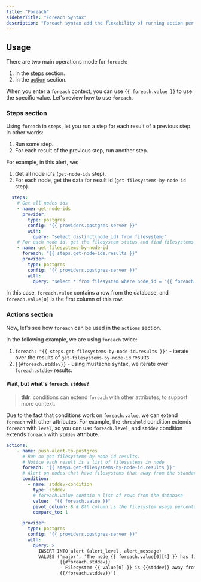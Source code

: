 ```yaml
---
title: "Foreach"
sidebarTitle: "Foreach Syntax"
description: "Foreach syntax add the flexability of running action per result instead of only once on all results."
---
```


## Usage
There are two main operations mode for `foreach`:
1. In the [steps](#steps-section) section.
2. In the [action](#actions-section) section.

When you enter a `foreach` context, you can use `{{ foreach.value }}` to use the specific value.
Let's review how to use `foreach`.

### Steps section
Using `foreach` in `steps`, let you run a step for each result of a previous step.
In other words:
1. Run some step.
2. For each result of the previous step, run another step.

For example, in this alert, we:
1. Get all node id's (`get-node-ids` step).
2. For each node, get the data for result id (`get-filesystems-by-node-id` step).

```yaml
  steps:
    # Get all nodes ids
    - name: get-node-ids
      provider:
        type: postgres
        config: "{{ providers.postgres-server }}"
        with:
          query: "select distinct(node_id) from filesystem;"
    # For each node id, get the filesystem status and find filesystems in node that are not balanced
    - name: get-filesystems-by-node-id
      foreach: "{{ steps.get-node-ids.results }}"
      provider:
        type: postgres
        config: "{{ providers.postgres-server }}"
        with:
          query: "select * from filesystem where node_id = '{{ foreach.value[0] }}';"
```


In this case, `foreach.value` contains a row from the database, and `foreach.value[0]` is the first column of this row.

### Actions section
Now, let's see how `foreach` can be used in the `actions` section.

In the following example, we are using `foreach` twice:
1. `foreach: "{{ steps.get-filesystems-by-node-id.results }}"` - iterate over the results of `get-filesystems-by-node-id` results
2. `{{#foreach.stddev}}` - using mustache syntax, we iterate over `foreach.stddev` results.

#### Wait, but what's `foreach.stddev`?
> **tldr**: conditions can extend `foreach` with other attributes, to support more context.

Due to the fact that conditions work on `foreach.value`, we can extend `foreach` with other attributes.
For example, the `threshold` condition extends `foreach` with `level`, so you can use `foreach.level`, and `stddev` condition extends `foreach` with `stddev` attribute.


```yaml
actions:
    - name: push-alert-to-postgres
      # Run on get-filesystems-by-node-id results.
      # Notice each result is a list of filesystems in node
      foreach: "{{ steps.get-filesystems-by-node-id.results }}"
      # Alert on nodes that have filesystems that away from the standard deviation
      condition:
        - name: stddev-condition
          type: stddev
          # foreach.value contain a list of rows from the database
          value:  "{{ foreach.value }}"
          pivot_column: 8 # 8th column is the filesystem usage percentage
          compare_to: 1

      provider:
        type: postgres
        config: "{{ providers.postgres-server }}"
        with:
          query: >
            INSERT INTO alert (alert_level, alert_message)
            VALUES ('major', 'The node {{ foreach.value[0][4] }} has filesystems that are not balanced:
                    {{#foreach.stddev}}
                    - Filesystem {{ value[0] }} is {{stddev}} away from the standard deviation
                    {{/foreach.stddev}}')
```
